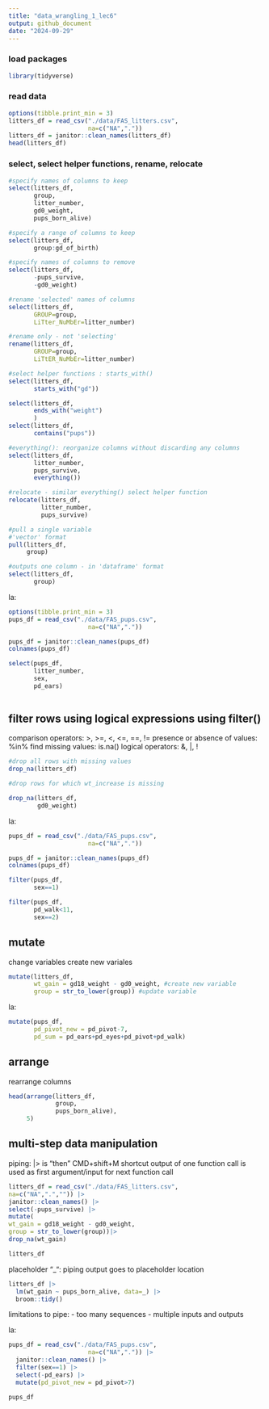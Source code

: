 ```yaml
---
title: "data_wrangling_1_lec6"
output: github_document
date: "2024-09-29"
---
```


### load packages
```r
library(tidyverse)
```

### read data
```r
options(tibble.print_min = 3)
litters_df = read_csv("./data/FAS_litters.csv",
                      na=c("NA","."))
litters_df = janitor::clean_names(litters_df)
head(litters_df)

```

### select, select helper functions, rename, relocate
```r
#specify names of columns to keep 
select(litters_df, 
       group, 
       litter_number,
       gd0_weight,
       pups_born_alive)

#specify a range of columns to keep 
select(litters_df, 
       group:gd_of_birth)

#specify names of columns to remove
select(litters_df, 
       -pups_survive,
       -gd0_weight)

#rename 'selected' names of columns 
select(litters_df, 
       GROUP=group, 
       LiTter_NuMbEr=litter_number)

#rename only - not 'selecting' 
rename(litters_df, 
       GROUP=group, 
       LiTtER_NuMbEr=litter_number)

#select helper functions : starts_with()
select(litters_df, 
       starts_with("gd"))

select(litters_df, 
       ends_with("weight")
       )
select(litters_df, 
       contains("pups"))

#everything(): reorganize columns without discarding any columns
select(litters_df, 
       litter_number, 
       pups_survive, 
       everything())

#relocate - similar everything() select helper function 
relocate(litters_df, 
         litter_number,
         pups_survive)

#pull a single variable 
#'vector' format
pull(litters_df, 
     group)

#outputs one column - in 'dataframe' format
select(litters_df, 
       group)
```

la:
```r
options(tibble.print_min = 3)
pups_df = read_csv("./data/FAS_pups.csv",
                      na=c("NA","."))

pups_df = janitor::clean_names(pups_df)
colnames(pups_df)

select(pups_df, 
       litter_number, 
       sex, 
       pd_ears)
                      
```

## filter rows using logical expressions using filter()
comparison operators: >, >=, <, <=, ==, !=
presence or absence of values: %in%
find missing values: is.na()
logical operators: &, |, !

```r
#drop all rows with missing values
drop_na(litters_df)

#drop rows for which wt_increase is missing

drop_na(litters_df, 
        gd0_weight)
```

la:
```r
pups_df = read_csv("./data/FAS_pups.csv",
                      na=c("NA","."))

pups_df = janitor::clean_names(pups_df)
colnames(pups_df)

filter(pups_df, 
       sex==1)

filter(pups_df, 
       pd_walk<11, 
       sex==2)

```

## mutate
change variables
create new variales
```r
mutate(litters_df, 
       wt_gain = gd18_weight - gd0_weight, #create new variable 
       group = str_to_lower(group)) #update variable
```

la:
```r
mutate(pups_df, 
       pd_pivot_new = pd_pivot-7,
       pd_sum = pd_ears+pd_eyes+pd_pivot+pd_walk)
```


## arrange
rearrange columns 
```r
head(arrange(litters_df, 
             group, 
             pups_born_alive),
     5)
```

## multi-step data manipulation
piping: |> is "then" 
CMD+shift+M shortcut
output of one function call is used as first argument/input for next function call 

```r
litters_df = read_csv("./data/FAS_litters.csv", 
na=c("NA",".","")) |>
janitor::clean_names() |>
select(-pups_survive) |>
mutate(
wt_gain = gd18_weight - gd0_weight, 
group = str_to_lower(group))|>
drop_na(wt_gain)

litters_df 

```

placeholder "_": piping output goes to placeholder location
```r

litters_df |> 
  lm(wt_gain ~ pups_born_alive, data=_) |>
  broom::tidy()
```

limitations to pipe:
- too many sequences
- multiple inputs and outputs

la:
```r
pups_df = read_csv("./data/FAS_pups.csv",
                      na=c("NA",".")) |> 
  janitor::clean_names() |> 
  filter(sex==1) |> 
  select(-pd_ears) |> 
  mutate(pd_pivot_new = pd_pivot>7)

pups_df

```



